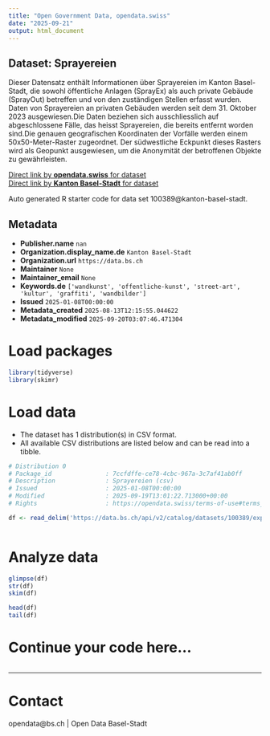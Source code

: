 ```yaml
---
title: "Open Government Data, opendata.swiss"
date: "2025-09-21"
output: html_document
---
```


## Dataset: Sprayereien

Dieser Datensatz enthält Informationen über Sprayereien im Kanton Basel-Stadt, die sowohl öffentliche Anlagen (SprayEx) als auch private Gebäude (SprayOut) betreffen und von den zuständigen Stellen erfasst wurden. Daten von Sprayereien an privaten Gebäuden werden seit dem 31. Oktober 2023 ausgewiesen.Die Daten beziehen sich ausschliesslich auf abgeschlossene Fälle, das heisst Sprayereien, die bereits entfernt worden sind.Die genauen geografischen Koordinaten der Vorfälle werden einem 50x50-Meter-Raster zugeordnet. Der südwestliche Eckpunkt dieses Rasters wird als Geopunkt ausgewiesen, um die Anonymität der betroffenen Objekte zu gewährleisten.

[Direct link by **opendata.swiss** for dataset](https://opendata.swiss/de/dataset/sprayereien)<br>
[Direct link by **Kanton Basel-Stadt** for dataset](https://data.bs.ch/explore/dataset/100389/)

Auto generated R starter code for data set 100389@kanton-basel-stadt.

## Metadata

- **Publisher.name** `nan`
- **Organization.display_name.de** `Kanton Basel-Stadt`
- **Organization.url** `https://data.bs.ch`
- **Maintainer** `None`
- **Maintainer_email** `None`
- **Keywords.de** `['wandkunst', 'offentliche-kunst', 'street-art', 'kultur', 'graffiti', 'wandbilder']`
- **Issued** `2025-01-08T00:00:00`
- **Metadata_created** `2025-08-13T12:15:55.044622`
- **Metadata_modified** `2025-09-20T03:07:46.471304`


# Load packages

```r

library(tidyverse)
library(skimr)

```

# Load data

-   The dataset has 1 distribution(s) in CSV format.
-   All available CSV distributions are listed below and can be read into a tibble.

```r

# Distribution 0
# Package_id               : 7ccfdffe-ce78-4cbc-967a-3c7af41ab0ff
# Description              : Sprayereien (csv)
# Issued                   : 2025-01-08T00:00:00
# Modified                 : 2025-09-19T13:01:22.713000+00:00
# Rights                   : https://opendata.swiss/terms-of-use#terms_by

df <- read_delim('https://data.bs.ch/api/v2/catalog/datasets/100389/exports/csv?use_labels=true')



```

# Analyze data

```r

glimpse(df)
str(df)
skim(df)

head(df)
tail(df)

```

# Continue your code here...

```r

```

------------------------------------------------------------------------

# Contact

opendata@bs.ch | Open Data Basel-Stadt
